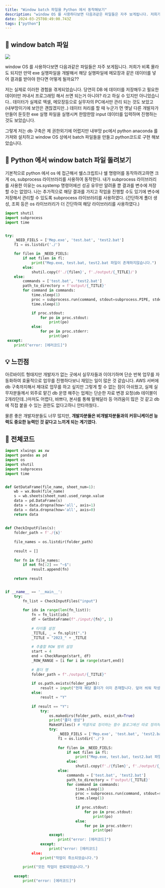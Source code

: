 ```yaml
---
title: "Window batch 파일을 Python 에서 동작해보기"
description: "window OS 를 사용하다보면 다음과같은 파일들은 자주 보게됩니다. 저희가 비록 몰라도 되지만 만약 exe 실행파일을 개발해서 해당 실행파일에 메모장과 같은 데이터를 넣어 결과를 받아야 한다면 어떻게 될까요??"
date: 2024-03-25T08:49:00.743Z
tags: ["python"]
---
```



## 🤔 window batch 파일

![](/images/5fcc278e-72bc-4f77-bb40-4018993d3834-image.png)

window OS 를 사용하다보면 다음과같은 파일들은 자주 보게됩니다. 저희가 비록 몰라도 되지만 만약 exe 실행파일을 개발해서 해당 실행파일에 메모장과 같은 데이터를 넣어 결과를 받아야 한다면 어떻게 될까요??

저는 실제로 이러한 경험을 겪게되었습니다. 당연히 DB 에 데이터를 저장해두고 필요한 데이터만 꺼내서 프로그래밍 해서 쓰면 되는거 아니야? 라고 하실 수 있지만 아니었습니다.. 데이터가 실제로 엑셀, 메모장등으로 실무자의 PC에서만 관리 되는 것도 보았고 (내부망이기에 보안은 괜찮겠지만..) 데이터 처리를 할 때 누군가 먼 옛날 다른 개발자가 만들어 둔듯한 exe 실행 파일을 실행시켜 한땀한땀 input 데이터를 입력하며 진행하는 것도 보았습니다.

그렇게 저는 db 구축은 제 권한외기에 어렵지만 내부망 pc에서 python anaconda 를 가져와 설치하고 window OS 상에서 batch 파일들을 만들고 python코드로 구현 해보았습니다.


## 👀 Python 에서 window batch 파일 돌려보기
기본적으로 python 에서 os 에 접근해서 쉘스크립트나 쉘 명령어를 동작하려고하면 크게 os, subprocess 라이브러리를 사용하여 동작한다. 내가 subprocess 라이브러리를 사용한 이유는 os.systemp 명령어에선 성공 유무만 알려줄 뿐 결과를 변수에 저장할 수는 없었다. 나는 추가적으로 해당 결과를 가지고 작업을 진행할 수도 있기에 변수에 저장해서 관리할 수 있도록 subprocess 라이브러리를 사용하였다.
(간단하게 폴더 생성, 조회 등은 os 라이브러리가 더 간단하여 해당 라이브러리를 사용하였다.)



```python
import shutil
import subprocess
import time


try:
	_NEED_FIELS = ['Mep.exe', 'test.bat', 'test2.bat']
	f1 = os.listdir('./')

	for filen in _NEED_FIELS:
		if not filen in fl:
			print("Mep.exe, test.bat, test2.bat 파일이 존재하지않습니다.")
        else:
        	shutil.copy(f'./{filen}', f'./output/{_TITLE}/')
    else:
    	commands = ['test.bat', 'test2.bat']
        path_to_directory = f'output/{_TITLE}'
        for command in commands:
        	time.sleep(1)
            proc = subprocess.run(command, stdout=subprocess.PIPE, stderr=subprocess.PIPE, shell=True, cwd=path_to_directory)
            time.sleep(1)

			if proc.stdout:
            	for po in proc.stdout:
                	print(po)
            else:
            	for pe in proc.stderr:
                	print(pe)
 except:
 	print("error: [에러코드]")

```





## 💡 느낀점
아르바이트 형태지만 개발자가 없는 곳에서 실무자들과 이야기하며 단순 반복 업무를 자동화하여 효율적으로 업무를 진행하다보니 재밌는 일이 많은 것 같습니다. AWS 서버에 db 구축까지해서 제대로 업무를 하고 싶지만 그렇게 할 수 없는 점이 아쉬웠고, 실제 실무자분들께서 외주로 맡긴 db 운영 해주는 업체는 단순한 자료 변경 요청(db 테이블이 2개라던데..)마저도 어렵다, 바쁘다, 본사를 통해 말해달라 등 어려움이 많은 것 같고 db 에 직접 붙을 수 있는 권한도 없다고하니 안타까웠다..

물론 좋은 개발자분들도 너무 많지만, **개발자분들은 비개발자분들과의 커뮤니케이션 능력도 중요한 능력인 것 같다고 느끼게 되는 계기였다.**



## 🔭 전체코드
```python title="excelFileRange.py"
import xlwings as xw
import pandas as pd
import os
import shutil
import subprocess
import time


def GetDataFrame(file_name, sheet_num=1):
	wb = wx.Book(file_name)
    s = wb.sheets(sheet_num).used_range.value
    data = pd.DataFrame(s)
    data = data.dropna(how='all', axis=1)
    data = data.dropna(how='all', axis=0)
    return data
    
    
def CheckInputFiles(s):
	folder_path = f'./{s}'
    
    file_names = os.listdir(folder_path)
    
    result = []
    
    for fn in file_names:
    	if not fn[:2] == "~$":
        	result.append(fn)
    
    return result


if __name__ == '__main__':
	try:
    	fn_list = CheckInputFiles("input")
        
        for idx in range(len(fn_list)):
            fn = fn_list[idx]
            df = GetDataFrame(f"./input/{fn}", 1)
            
            # 타이틀 설정
            _TITLE, _ = fn.split(".")
            _TITLE = "2023_" + _TITLE
            
            # 추출할 ROW 범위 설정
            start = 4
            end = CheckRange(start, df)
            _ROW_RANGE = [i for i in range(start,end)]
            
            # 폴더 명
            folder_path = f"./output/{_TITLE}"
            
            if os.path.exists(folder_path):
            	result = input("현재 해당 폴더가 이미 존재합니다. 덮어 씌워 작성하시겠습니까? (Y/N)"
            else:
            	result = "Y"
               
            if result == "Y":
            	try:
                	os.makedirs(folder_path, exist_ok=True)
                    print("폴더 생성")
                    MakeUFiles() # 엑셀자료 정리하는 함수 블로그에선 따로 정의하지 않음
                    try:
                    	_NEED_FIELS = ['Mep.exe', 'test.bat', 'test2.bat']
                        f1 = os.listdir('./')
                        
                        for filen in _NEED_FIELS:
                        	if not filen in fl:
                            	print("Mep.exe, test.bat, test2.bat 파일이 존재하지않습니다.")
                            else:
                            	shutil.copy(f'./{filen}', f'./output/{_TITLE}/')
                        else:
                        	commands = ['test.bat', 'test2.bat']
                            path_to_directory = f'output/{_TITLE}'
                            for command in commands:
                            	time.sleep(1)
                                proc = subprocess.run(command, stdout=subprocess.PIPE, stderr=subprocess.PIPE, shell=True, cwd=path_to_directory)
                                time.sleep(1)
                                
                                if proc.stdout:
                                	for po in proc.stdout:
                                    	print(po)
                                else:
                                	for pe in proc.stderr:
                                    	print(pe)
                    except:
                    	print("error: [에러코드]")
                except:
                	print("error: [에러코드]
            else:
            	print("작업이 취소되었습니다.")
        
        print("모든 작업이 완료되었습니다.")
                                    
	except:
    	print("error: [에러코드]")
```